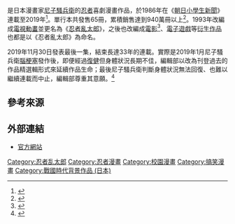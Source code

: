 {{Infobox animanga/Headerofja
|title= 落第忍者亂太郎
|image= 
|size= 
|caption= 
|japanese= 落第忍者乱太郎
|english= 
|kana= らくだいにんじゃらんたろう
|romaji= Rakudai Ninja Rantaro
|genre= 喜劇
}}
{{Infobox animanga/Manga
|標題= 
|作者= [[尼子騷兵衛|尼子騷兵衛]]
|作畫= 
|出版社= {{flagicon|JPN}} [[朝日學生新聞社|朝日學生新聞社]]、[[朝日新聞出版|朝日新聞出版]]<br>{{flagicon|ROC}} [[聯經出版|聯經出版]]、[[尚禾文化|尚禾文化]]
|其他出版社= 
|連載雜誌= 朝日小學生新聞
|label= {{flagicon|JPN}} あさひコミックス
|網路= 
|發售日= 1993年4月7日－2019年11月30日
|開始= 
|結束= 
|開始日= 1986年1月
|結束日= 2019年11月
|冊數= 全65冊
|話數= 全362話
|其他= 
}}
{{Infobox animanga/Footerofja}}
{{日本作品|落第忍者亂太郎|落第忍者乱太郎}}是日本漫畫家[[尼子騷兵衛|尼子騷兵衛]]的[[忍者|忍者]]喜劇漫畫作品，於1986年在《[[朝日小學生新聞|朝日小學生新聞]]》連載至2019年<ref>{{cite web |title=當了33年的忍蛋，《忍者亂太郎》漫畫即將正式完結 |url=https://www.4gamers.com.tw/news/detail/40554/nintama-rantaro-comic-over |website=4Gamers |language=zh-tw |date=2019-10-01}}</ref>。單行本共發售65冊，累積銷售達到940萬冊以上<ref>{{cite web |title=アニメ『忍たま』原作漫画が連載終了33年の歴史に幕 来年4月から古典題材の新連載 |url=https://www.oricon.co.jp/news/2152113/full/ |website=ORICON NEWS |language=ja |date=2019-12-28}}</ref>。1993年改編成[[電視動畫|電視動畫]]並更名為《[[忍者亂太郎|忍者亂太郎]]》，之後也改編成[[電影|電影]]<ref>{{cite web|title=人気アニメ「忍たま乱太郎」が実写版に続いてアニメ版も映画化！意外にもこれが初の長編劇場化！ - シネマトゥデイ|url=https://www.cinematoday.jp/news/N0027111|website=シネマトゥデイ|language=ja|date=2010年9月24日}}</ref>、[[電子遊戲|電子遊戲]]等[[衍生作品|衍生作品]]也都是以《忍者亂太郎》為命名。

2019年11月30日發表最後一集，結束長達33年的連載。實際是2019年1月尼子騷兵衛[[腦梗塞|腦梗塞]]發作後，即便經過[[復健|復健]]但身體狀況長期不佳，編輯部以改為刊登過去的作品精選輯形式來延續作品生命；最後尼子騷兵衛判斷身體狀況無法回復、也難以繼續連載而中止，編輯部尊重其意願。<ref>{{cite web|title=尼子騒兵衛の「落第忍者乱太郎」が65巻で完結、33年の連載に幕|url=https://headlines.yahoo.co.jp/hl?a=20191001-00000019-nataliec-ent|website=yahoo jp|language=ja|date=2019年10月1日|access-date=2019年10月1日|archive-url=https://web.archive.org/web/20191208034822/https://headlines.yahoo.co.jp/hl?a=20191001-00000019-nataliec-ent|archive-date=2019年12月8日|dead-url=yes}}</ref>

==參考來源==
{{reflist}}

==外部連結==
*[https://publications.asahi.com/rantarou/ 官方網站]{{ja icon}}

{{Nintama Rantaro}}

{{DEFAULTSORT:Rakudai Ninja Rantaro}}
[[Category:忍者乱太郎|Category:忍者乱太郎]]
[[Category:忍者漫畫|Category:忍者漫畫]]
[[Category:校園漫畫|Category:校園漫畫]]
[[Category:搞笑漫畫|Category:搞笑漫畫]]
[[Category:戰國時代背景作品_(日本)|Category:戰國時代背景作品 (日本)]]